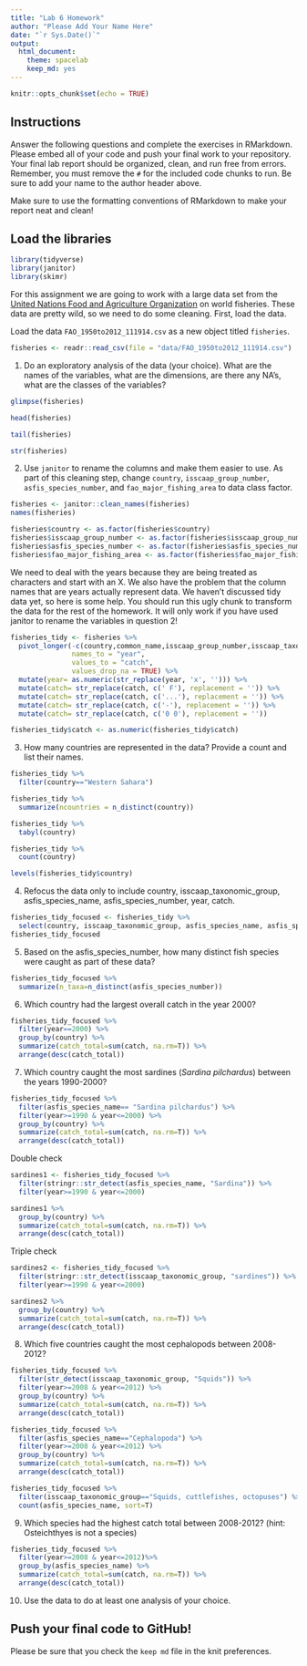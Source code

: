 ```yaml
---
title: "Lab 6 Homework"
author: "Please Add Your Name Here"
date: "`r Sys.Date()`"
output:
  html_document: 
    theme: spacelab
    keep_md: yes
---
```


```r
knitr::opts_chunk$set(echo = TRUE)
```

## Instructions
Answer the following questions and complete the exercises in RMarkdown. Please embed all of your code and push your final work to your repository. Your final lab report should be organized, clean, and run free from errors. Remember, you must remove the `#` for the included code chunks to run. Be sure to add your name to the author header above.  

Make sure to use the formatting conventions of RMarkdown to make your report neat and clean!  

## Load the libraries
```r
library(tidyverse)
library(janitor)
library(skimr)
```

For this assignment we are going to work with a large data set from the [United Nations Food and Agriculture Organization](http://www.fao.org/about/en/) on world fisheries. These data are pretty wild, so we need to do some cleaning. First, load the data.  

Load the data `FAO_1950to2012_111914.csv` as a new object titled `fisheries`.
```r
fisheries <- readr::read_csv(file = "data/FAO_1950to2012_111914.csv")
```

1. Do an exploratory analysis of the data (your choice). What are the names of the variables, what are the dimensions, are there any NA's, what are the classes of the variables?  
```r
glimpse(fisheries)
```

```r
head(fisheries)
```

```r
tail(fisheries)
```

```r
str(fisheries)
```

2. Use `janitor` to rename the columns and make them easier to use. As part of this cleaning step, change `country`, `isscaap_group_number`, `asfis_species_number`, and `fao_major_fishing_area` to data class factor. 
```r
fisheries <- janitor::clean_names(fisheries)
names(fisheries)
```

```r
fisheries$country <- as.factor(fisheries$country)
fisheries$isscaap_group_number <- as.factor(fisheries$isscaap_group_number)
fisheries$asfis_species_number <- as.factor(fisheries$asfis_species_number)
fisheries$fao_major_fishing_area <- as.factor(fisheries$fao_major_fishing_area)
```

We need to deal with the years because they are being treated as characters and start with an X. We also have the problem that the column names that are years actually represent data. We haven't discussed tidy data yet, so here is some help. You should run this ugly chunk to transform the data for the rest of the homework. It will only work if you have used janitor to rename the variables in question 2!
```r
fisheries_tidy <- fisheries %>% 
  pivot_longer(-c(country,common_name,isscaap_group_number,isscaap_taxonomic_group,asfis_species_number,asfis_species_name,fao_major_fishing_area,measure),
               names_to = "year",
               values_to = "catch",
               values_drop_na = TRUE) %>% 
  mutate(year= as.numeric(str_replace(year, 'x', ''))) %>% 
  mutate(catch= str_replace(catch, c(' F'), replacement = '')) %>% 
  mutate(catch= str_replace(catch, c('...'), replacement = '')) %>% 
  mutate(catch= str_replace(catch, c('-'), replacement = '')) %>% 
  mutate(catch= str_replace(catch, c('0 0'), replacement = ''))

fisheries_tidy$catch <- as.numeric(fisheries_tidy$catch)
```

3. How many countries are represented in the data? Provide a count and list their names.
```r
fisheries_tidy %>% 
  filter(country=="Western Sahara")

fisheries_tidy %>% 
  summarize(ncountries = n_distinct(country))
```
```r
fisheries_tidy %>% 
  tabyl(country)
```


```r
fisheries_tidy %>% 
  count(country)
```

```r
levels(fisheries_tidy$country)
```

4. Refocus the data only to include country, isscaap_taxonomic_group, asfis_species_name, asfis_species_number, year, catch.
```r
fisheries_tidy_focused <- fisheries_tidy %>% 
  select(country, isscaap_taxonomic_group, asfis_species_name, asfis_species_number, year, catch)
fisheries_tidy_focused
```

5. Based on the asfis_species_number, how many distinct fish species were caught as part of these data?
```r
fisheries_tidy_focused %>% 
  summarize(n_taxa=n_distinct(asfis_species_number))
```

6. Which country had the largest overall catch in the year 2000?
```r
fisheries_tidy_focused %>% 
  filter(year==2000) %>%
  group_by(country) %>% 
  summarize(catch_total=sum(catch, na.rm=T)) %>% 
  arrange(desc(catch_total))
```

7. Which country caught the most sardines (_Sardina pilchardus_) between the years 1990-2000?
```r
fisheries_tidy_focused %>% 
  filter(asfis_species_name== "Sardina pilchardus") %>% 
  filter(year>=1990 & year<=2000) %>% 
  group_by(country) %>% 
  summarize(catch_total=sum(catch, na.rm=T)) %>% 
  arrange(desc(catch_total))
```

Double check
```r
sardines1 <- fisheries_tidy_focused %>% 
  filter(stringr::str_detect(asfis_species_name, "Sardina")) %>% 
  filter(year>=1990 & year<=2000)
```

```r
sardines1 %>% 
  group_by(country) %>% 
  summarize(catch_total=sum(catch, na.rm=T)) %>% 
  arrange(desc(catch_total))
```

Triple check
```r
sardines2 <- fisheries_tidy_focused %>% 
  filter(stringr::str_detect(isscaap_taxonomic_group, "sardines")) %>% 
  filter(year>=1990 & year<=2000)
```

```r
sardines2 %>% 
  group_by(country) %>% 
  summarize(catch_total=sum(catch, na.rm=T)) %>% 
  arrange(desc(catch_total))
```

8. Which five countries caught the most cephalopods between 2008-2012?
```r
fisheries_tidy_focused %>% 
  filter(str_detect(isscaap_taxonomic_group, "Squids")) %>% 
  filter(year>=2008 & year<=2012) %>% 
  group_by(country) %>% 
  summarize(catch_total=sum(catch, na.rm=T)) %>% 
  arrange(desc(catch_total))
```

```r
fisheries_tidy_focused %>% 
  filter(asfis_species_name=="Cephalopoda") %>% 
  filter(year>=2008 & year<=2012) %>% 
  group_by(country) %>% 
  summarize(catch_total=sum(catch, na.rm=T)) %>% 
  arrange(desc(catch_total))
```

```r
fisheries_tidy_focused %>% 
  filter(isscaap_taxonomic_group=="Squids, cuttlefishes, octopuses") %>% 
  count(asfis_species_name, sort=T)
```

9. Which species had the highest catch total between 2008-2012? (hint: Osteichthyes is not a species)
```r
fisheries_tidy_focused %>% 
  filter(year>=2008 & year<=2012)%>% 
  group_by(asfis_species_name) %>% 
  summarize(catch_total=sum(catch, na.rm=T)) %>% 
  arrange(desc(catch_total))
```

10. Use the data to do at least one analysis of your choice.

## Push your final code to GitHub!
Please be sure that you check the `keep md` file in the knit preferences.   